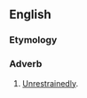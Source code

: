 ==English==

===Etymology===
{{suffix|abandoned|ly}}

===Adverb===
{{en-adv}}

# [[unrestrainedly|Unrestrainedly]].